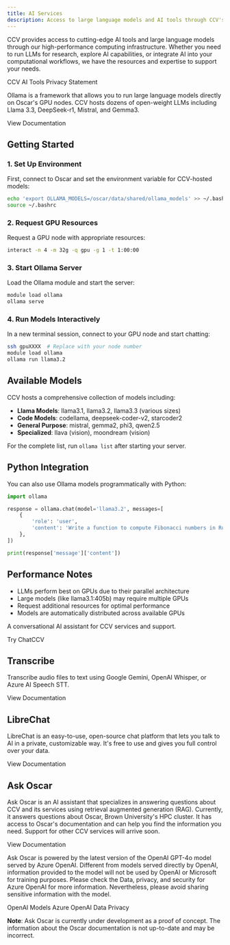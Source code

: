 ```yaml
---
title: AI Services
description: Access to large language models and AI tools through CCV's computing infrastructure.
---
```


<ContentSection title="Overview" >

CCV provides access to cutting-edge AI tools and large language models through our high-performance computing infrastructure. Whether you need to run LLMs for research, explore AI capabilities, or integrate AI into your computational workflows, we have the resources and expertise to support your needs.

<MDXButton href="https://docs.ccv.brown.edu/ai-tools/privacy-statement">
  CCV AI Tools Privacy Statement
</MDXButton>

</ContentSection>

<ContentSection title="Ollama - Large Language Models">

Ollama is a framework that allows you to run large language models directly on Oscar's GPU nodes. CCV hosts dozens of open-weight LLMs including Llama 3.3, DeepSeek-r1, Mistral, and Gemma3.

<MDXButton href="https://docs.ccv.brown.edu/oscar/large-language-models/ollama">
  View Documentation
</MDXButton>

## Getting Started

### 1. Set Up Environment
First, connect to Oscar and set the environment variable for CCV-hosted models:

```bash
echo 'export OLLAMA_MODELS=/oscar/data/shared/ollama_models' >> ~/.bashrc
source ~/.bashrc
```

### 2. Request GPU Resources
Request a GPU node with appropriate resources:

```bash
interact -n 4 -m 32g -q gpu -g 1 -t 1:00:00
```

### 3. Start Ollama Server
Load the Ollama module and start the server:

```bash
module load ollama
ollama serve
```

### 4. Run Models Interactively
In a new terminal session, connect to your GPU node and start chatting:

```bash
ssh gpuXXXX  # Replace with your node number
module load ollama
ollama run llama3.2
```

## Available Models

CCV hosts a comprehensive collection of models including:

- **Llama Models**: llama3.1, llama3.2, llama3.3 (various sizes)
- **Code Models**: codellama, deepseek-coder-v2, starcoder2
- **General Purpose**: mistral, gemma2, phi3, qwen2.5
- **Specialized**: llava (vision), moondream (vision)

For the complete list, run `ollama list` after starting your server.

## Python Integration

You can also use Ollama models programmatically with Python:

```python
import ollama

response = ollama.chat(model='llama3.2', messages=[
    {
        'role': 'user',
        'content': 'Write a function to compute Fibonacci numbers in Rust?',
    },
])

print(response['message']['content'])
```

## Performance Notes

- LLMs perform best on GPUs due to their parallel architecture
- Large models (like llama3.1:405b) may require multiple GPUs
- Request additional resources for optimal performance
- Models are automatically distributed across available GPUs

</ContentSection>

<ContentSection title="ChatCCV">

A conversational AI assistant for CCV services and support.

<MDXButton href="https://ai.ccv.brown.edu/">
  Try ChatCCV
</MDXButton>

## Transcribe

Transcribe audio files to text using Google Gemini, OpenAI Whisper, or Azure AI Speech STT.

<MDXButton href="https://docs.ccv.brown.edu/ai-tools/transcribe">
  View Documentation
</MDXButton>

## LibreChat

LibreChat is an easy-to-use, open-source chat platform that lets you talk to AI in a private, customizable way. It's free to use and gives you full control over your data.

<MDXButton href="https://docs.ccv.brown.edu/ai-tools/services/librechat">
  View Documentation
</MDXButton>

## Ask Oscar

Ask Oscar is an AI assistant that specializes in answering questions about CCV and its services using retrieval augmented generation (RAG). Currently, it answers questions about Oscar, Brown University's HPC cluster. It has access to Oscar's documentation and can help you find the information you need. Support for other CCV services will arrive soon.

<MDXButton href="https://docs.ccv.brown.edu/ai-tools/services/ask-oscar">
  View Documentation
</MDXButton>

Ask Oscar is powered by the latest version of the OpenAI GPT-4o model served by Azure OpenAI. Different from models served directly by OpenAI, information provided to the model will not be used by OpenAI or Microsoft for training purposes. Please check the Data, privacy, and security for Azure OpenAI for more information. Nevertheless, please avoid sharing sensitive information with the model.

<MDXButton href="https://platform.openai.com/docs/models">
  OpenAI Models
</MDXButton>

<MDXButton href="https://learn.microsoft.com/en-us/azure/ai-foundry/responsible-ai/openai/data-privacy?tabs=azure-portal">
  Azure OpenAI Data Privacy
</MDXButton>

**Note**: Ask Oscar is currently under development as a proof of concept. The information about the Oscar documentation is not up-to-date and may be incorrect.

</ContentSection>